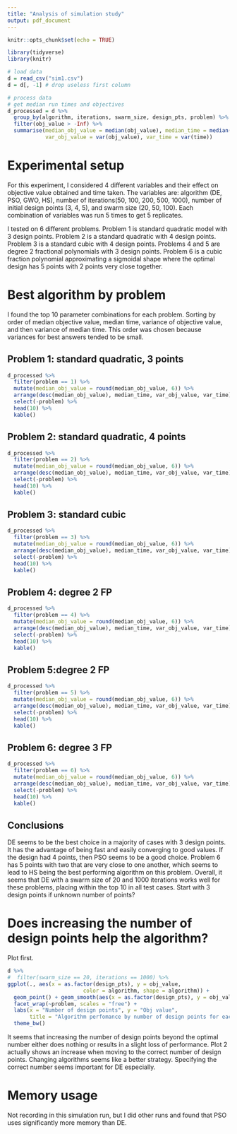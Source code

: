 ```yaml
---
title: "Analysis of simulation study"
output: pdf_document
---
```


```r
knitr::opts_chunk$set(echo = TRUE)
```

```r
library(tidyverse)
library(knitr)
```

```r
# load data
d = read_csv("sim1.csv")
d = d[, -1] # drop useless first column
```

```r
# process data
# get median run times and objectives
d_processed = d %>%
  group_by(algorithm, iterations, swarm_size, design_pts, problem) %>%
  filter(obj_value > -Inf) %>%
  summarise(median_obj_value = median(obj_value), median_time = median(time),
            var_obj_value = var(obj_value), var_time = var(time))
```

# Experimental setup
For this experiment, I considered 4 different variables and their effect on objective value obtained and time taken. The variables are: algorithm (DE, PSO, GWO, HS), number of iterations(50, 100, 200, 500, 1000), number of initial design points (3, 4, 5), and swarm size (20, 50, 100). Each combination of variables was run 5 times to get 5 replicates. 

I tested on 6 different problems. Problem 1 is standard quadratic model with 3 design points. Problem 2 is a standard quadratic with 4 design points. Problem 3 is a standard cubic with 4 design points. Problems 4 and 5 are degree 2 fractional polynomials with 3 design points. Problem 6 is a cubic fraction polynomial approximating a sigmoidal shape where the optimal design has 5 points with 2 points very close together.

# Best algorithm by problem
I found the top 10 parameter combinations for each problem. Sorting by order of median objective value, median time, variance of objective value, and then variance of median time. This order was chosen because variances for best answers tended to be small.

## Problem 1: standard quadratic, 3 points
```r
d_processed %>%
  filter(problem == 1) %>%
  mutate(median_obj_value = round(median_obj_value, 6)) %>% 
  arrange(desc(median_obj_value), median_time, var_obj_value, var_time) %>%
  select(-problem) %>%
  head(10) %>%
  kable()
```

## Problem 2: standard quadratic, 4 points
```r
d_processed %>%
  filter(problem == 2) %>%
  mutate(median_obj_value = round(median_obj_value, 6)) %>% 
  arrange(desc(median_obj_value), median_time, var_obj_value, var_time) %>%
  select(-problem) %>%
  head(10) %>%
  kable()
```

## Problem 3: standard cubic
```r
d_processed %>%
  filter(problem == 3) %>%
  mutate(median_obj_value = round(median_obj_value, 6)) %>% 
  arrange(desc(median_obj_value), median_time, var_obj_value, var_time) %>%
  select(-problem) %>%
  head(10) %>%
  kable()
```

## Problem 4: degree 2 FP
```r
d_processed %>%
  filter(problem == 4) %>%
  mutate(median_obj_value = round(median_obj_value, 6)) %>% 
  arrange(desc(median_obj_value), median_time, var_obj_value, var_time) %>%
  select(-problem) %>%
  head(10) %>%
  kable()
```

## Problem 5:degree 2 FP
```r
d_processed %>%
  filter(problem == 5) %>%
  mutate(median_obj_value = round(median_obj_value, 6)) %>% 
  arrange(desc(median_obj_value), median_time, var_obj_value, var_time) %>%
  select(-problem) %>%
  head(10) %>%
  kable()
```

## Problem 6: degree 3 FP
```r
d_processed %>%
  filter(problem == 6) %>%
  mutate(median_obj_value = round(median_obj_value, 6)) %>% 
  arrange(desc(median_obj_value), median_time, var_obj_value, var_time) %>%
  select(-problem) %>%
  head(10) %>%
  kable()
```

## Conclusions
DE seems to be the best choice in a majority of cases with 3 design points. It has the advantage of being fast and easily converging to good values. If the design had 4 points, then PSO seems to be a good choice. Problem 6 has 5 points with two that are very close to one another, which seems to lead to HS being the best performing algorithm on this problem. Overall, it seems that DE with a swarm size of 20 and 1000 iterations works well for these problems, placing within the top 10 in all test cases. Start with 3 design points if unknown number of points?

# Does increasing the number of design points help the algorithm?
Plot first.
```r
d %>%
#  filter(swarm_size == 20, iterations == 1000) %>%
ggplot(., aes(x = as.factor(design_pts), y = obj_value, 
                        color = algorithm, shape = algorithm)) +
  geom_point() + geom_smooth(aes(x = as.factor(design_pts), y = obj_value, group = algorithm), se = F) +
  facet_wrap(~problem, scales = "free") +
  labs(x = "Number of design points", y = "Obj value", 
       title = "Algorithm perfomance by number of design points for each problem") +
  theme_bw()
```
It seems that increasing the number of design points beyond the optimal number either does nothing or results in a slight loss of performance. Plot 2 actually shows an increase when moving to the correct number of design points. Changing algorithms seems like a better strategy. Specifying the correct number seems important for DE especially.

# Memory usage
Not recording in this simulation run, but I did other runs and found that PSO uses significantly more memory than DE.


